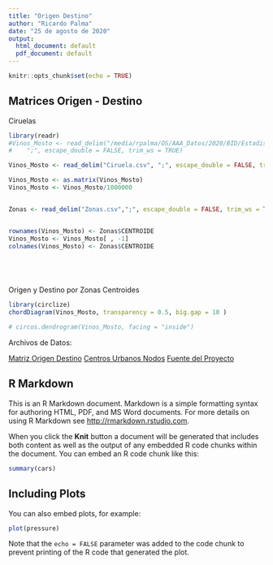 ```yaml
---
title: "Origen Destino"
author: "Ricardo Palma"
date: "25 de agosto de 2020"
output:
  html_document: default
  pdf_document: default
---
```


```r
knitr::opts_chunk$set(echo = TRUE)
```


## Matrices Origen - Destino

Ciruelas 

```r
library(readr)
#Vinos_Mosto <- read_delim("/media/rpalma/OS/AAA_Datos/2020/BID/Estadisticas/Matriz Origen Destino/CSV/Ciruela.csv", 
#    ";", escape_double = FALSE, trim_ws = TRUE)

Vinos_Mosto <- read_delim("Ciruela.csv", ";", escape_double = FALSE, trim_ws = TRUE)

Vinos_Mosto <- as.matrix(Vinos_Mosto)
Vinos_Mosto <- Vinos_Mosto/1000000


Zonas <- read_delim("Zonas.csv",";", escape_double = FALSE, trim_ws = TRUE)


rownames(Vinos_Mosto) <- Zonas$CENTROIDE
Vinos_Mosto <- Vinos_Mosto[ , -1]
colnames(Vinos_Mosto) <- Zonas$CENTROIDE






```


Origen y Destino por Zonas Centroides

```r
library(circlize)
chordDiagram(Vinos_Mosto, transparency = 0.5, big.gap = 10 )


```



```r
# circos.dendrogram(Vinos_Mosto, facing = "inside")
```


Archivos de Datos:

[Matriz Origen Destino](Ciruela.csv)
[Centros Urbanos Nodos](Zonas.csv)
[Fuente del Proyecto](index.Rmd)


## R Markdown

This is an R Markdown document. Markdown is a simple formatting syntax for authoring HTML, PDF, and MS Word documents. For more details on using R Markdown see <http://rmarkdown.rstudio.com>.

When you click the **Knit** button a document will be generated that includes both content as well as the output of any embedded R code chunks within the document. You can embed an R code chunk like this:

```r
summary(cars)
```

## Including Plots

You can also embed plots, for example:

```r
plot(pressure)
```

Note that the `echo = FALSE` parameter was added to the code chunk to prevent printing of the R code that generated the plot.
